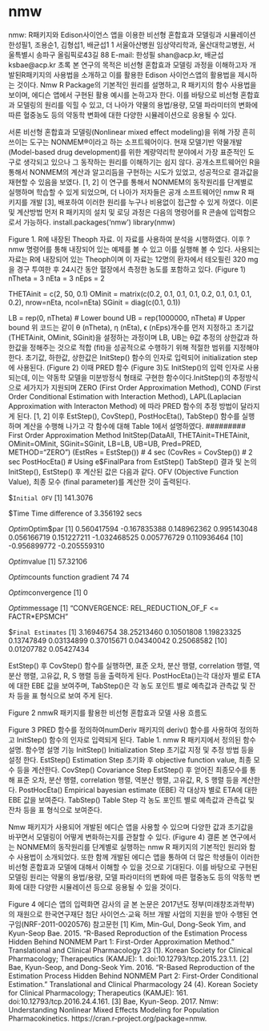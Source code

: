 # nmw

nmw: R패키지와 Edison사이언스 앱을 이용한 비선형 혼합효과 모델링과 시뮬레이션
한성필1, 조용순1, 김형섭1, 배균섭1
1 서울아산병원 임상약리학과, 울산대학교병원, 서울특별시 송파구 올림픽로43길 88
E-mail: 한성필 shan@acp.kr, 배균섭 ksbae@acp.kr
초록
본 연구의 목적은 비선형 혼합효과 모델링 과정을 이해하고자 개발된R패키지의 사용법을 소개하고 이를 활용한 Edison 사이언스앱의 활용법을 제시하는 것이다. Nmw R Package의 기본적인 원리를 설명하고, R 패키지의 함수 사용법을 보이며, 에디슨 앱에서 구현된 활용 예시를 논하고자 한다. 이를 바탕으로 비선형 혼합효과 모델링의 원리를 익힐 수 있고, 더 나아가 약물의 용법/용량, 모델 파라미터의 변화에 따른 혈중농도 등의 약동학 변화에 대한 다양한 시뮬레이션으로 응용될 수 있다.
 
서론
비선형 혼합효과 모델링(Nonlinear mixed effect modeling)을 위해 가장 흔히 쓰이는 도구는 NONMEM®이라고 하는 소프트웨어이다. 현재 모델기반 약물개발 (Model-based drug development)를 위한 계량약리학 분야에서 가장 표준적인 도구로 생각되고 있으나 그 동작하는 원리를 이해하기는 쉽지 않다. 공개소프트웨어인 R을 통해서 NONMEM의 계산과 알고리듬을 구현하는 시도가 있었고, 성공적으로 결과값을 재현할 수 있음을 보였다. [1, 2] 이 연구를 통해서 NONMEM의 동작원리를 단계별로 실행하며 학습할 수 있게 되었으며, 더 나아가 저자들은 공개 소프트웨어인 nmw R 패키지를 개발 [3], 배포하여 이러한 원리를 누구나 비용없이 접근할 수 있게 하였다. 
이론 및 계산방법
먼저 R 패키지의 설치 및 로딩 과정은 다음의 명령어를 R 콘솔에 입력함으로서 가능하다.
install.packages(‘nmw’)
library(nmw)
 
Figure 1. R에 내장된 Theoph 자료. 이 자료를 사용하여 분석을 시행하였다.
이후 ?nmw 명령어를 통해 내장되어 있는 예제를 볼 수 있고 이를 실행해 볼 수 있다. 사용되는 자료는 R에 내장되어 있는 Theoph이며 이 자료는 12명의 환자에서 테오필린 320 mg을 경구 투여한 후 24시간 동안 혈장에서 측정한 농도를 포함하고 있다. (Figure 1)
nTheta = 3
nEta = 3
nEps = 2

THETAinit = c(2, 50, 0.1) 
OMinit = matrix(c(0.2, 0.1, 0.1, 0.1, 0.2, 0.1, 0.1, 0.1, 0.2), nrow=nEta, ncol=nEta)
SGinit = diag(c(0.1, 0.1))

LB = rep(0, nTheta) # Lower bound
UB = rep(1000000, nTheta) # Upper bound
위 코드는 같이 θ (nTheta), η (nEta), ϵ (nEps)개수를 먼저 지정하고 초기값 (THETAinit, OMinit, SGinit)을 설정하는 과정이며 LB, UB는 θ값 추정의 상한값과 하한값을 정해주는 것으로 적합 (fit)을 성공적으로 수행하기 위해 적절한 범위를 지정해야 한다. 초기값, 하한값, 상한값은 InitStep() 함수의 인자로 입력되어 initialization step에 사용된다. (Figure 2) 이때 PRED 함수 (Figure 3)도 InitStep()의 입력 인자로 사용되는데, 이는 약동학 모델을 미분방정식 형태로 구현한 함수이다.InitStep()의 추정방식으로 세가지가 지원되며 ZERO (First Order Approximation Method), COND (First Order Conditional Estimation with Interaction Method), LAPL(Laplacian Approximation with Interacton Method) 에 따라 PRED 함수의 추정 방법이 달라지게 된다. [1, 2] 이후 EstStep(), CovStep(), PostHocEta(), TabStep() 함수를 실행하며 계산을 수행해 나가고 각 함수에 대해 Table 1에서 설명하였다.
######### First Order Approximation Method
InitStep(DataAll, THETAinit=THETAinit, OMinit=OMinit, SGinit=SGinit, LB=LB, UB=UB,
         Pred=PRED, METHOD="ZERO")
(EstRes = EstStep())           # 4 sec
(CovRes = CovStep())           # 2 sec
PostHocEta() # Using e$FinalPara from EstStep()
TabStep()
결과 및 논의
InitStep(), EstStep() 후 계산된 값은 다음과 같다. OFV (Objective Function Value), 최종 모수 (final parameter)를 계산한 것이 출력된다.

$`Initial OFV`
[1] 141.3076

$Time
Time difference of 3.356192 secs

$Optim
$Optim$par
 [1]  0.560417594 -0.167835388  0.148962362  0.995143048  0.056166719  0.151227211 -1.032468525  0.005776729  0.110936464
[10] -0.956899772 -0.205559310

$Optim$value
[1] 57.32106

$Optim$counts
function gradient 
      74       74 

$Optim$convergence
[1] 0

$Optim$message
[1] "CONVERGENCE: REL_REDUCTION_OF_F <= FACTR*EPSMCH"

$`Final Estimates`
 [1]  3.16946754 38.25213460  0.10501808  1.19823325  0.13747849  0.03134899  0.37015671  0.04340042  0.25068582
[10]  0.01207782  0.05427434

EstStep() 후 CovStep() 함수를 실행하면, 표준 오차, 분산 행렬, correlation 행렬, 역분산 행렬, 고유값, R, S 행렬 등을 출력하게 된다. PostHocEta()는각 대상자 별로 ETA에 대한 EBE 값을 보여주며, TabStep()은 각 농도 포인트 별로 예측값과 관측값 및 잔차 등을 표 형식으로 보여 주게 된다. 
 
Figure 2 nmwR 패키지를 활용한 비선형 혼합효과 모델 사용 흐름도
  

 
Figure 3 PRED 함수를 정의하여numDeriv 패키지의 deriv() 함수를 사용하여 정의하고 InitStep() 함수의 인자로 입력되게 된다. 
Table 1. nmw R 패키지에서 정의된 함수 설명.
함수명	설명	기능
InitStep()	Initialization Step	초기값 지정 및 추정 방법 등을 설정 한다.
EstStep()	Estimation Step	초기화 후 objective function value, 최종 모수 등을 계산한다.
CovStep()	Covariance Step	EstStep() 후 얻어진 최종모수를 통해 표준 오차, 분산 행렬, correlation 행렬, 역분산 행렬, 고유값, R, S 행렬 등을 계산한다.
PostHocEta()	Empirical bayesian estimate (EBE)	각 대상자 별로 ETA에 대한 EBE 값을 보여준다.
TabStep()	Table Step	각 농도 포인트 별로 예측값과 관측값 및 잔차 등을 표 형식으로 보여준다.

 
Nmw 패키지가 사용되어 개발된 에디슨 앱을 사용할 수 있으며 다양한 값과 초기값을 바꾸면서 모델링이 어떻게 변화하는지를 관찰할 수 있다. (Figure 4)
결론
본 연구에서는  NONMEM의 동작원리를 단계별로 실행하는 nmw R 패키지의 기본적인 원리와 함수 사용법이 소개되었다. 또한 함께 개발된 에디슨 앱을 통하여 더 많은 학생들이 이러한 비선형 혼합효과 모델에 대해서 이해할 수 있을 것으로 기대된다. 이를 바탕으로 구현된 모델링 원리는 약물의 용법/용량, 모델 파라미터의 변화에 따른 혈중농도 등의 약동학 변화에 대한 다양한 시뮬레이션 등으로 응용될 수 있을 것이다. 
 
Figure 4 에디슨 앱의 입력화면
감사의 글
본 논문은 2017년도 정부(미래창조과학부)의 재원으로 한국연구재단 첨단 사이언스·교육 허브 개발 사업의 지원을 받아 수행된 연구임(NRF-2011-0020576)
참고문헌
[1] Kim, Min-Gul, Dong-Seok Yim, and Kyun-Seop Bae. 2015. “R-Based Reproduction of the Estimation Process Hidden Behind NONMEM Part 1: First-Order Approximation Method.” Translational and Clinical Pharmacology 23 (1). Korean Society for Clinical Pharmacology; Therapeutics (KAMJE): 1. doi:10.12793/tcp.2015.23.1.1.
[2] Bae, Kyun-Seop, and Dong-Seok Yim. 2016. “R-Based Reproduction of the Estimation Process Hidden Behind NONMEM Part 2: First-Order Conditional Estimation.” Translational and Clinical Pharmacology 24 (4). Korean Society for Clinical Pharmacology; Therapeutics (KAMJE): 161. doi:10.12793/tcp.2016.24.4.161.
[3] Bae, Kyun-Seop. 2017. Nmw: Understanding Nonlinear Mixed Effects Modeling for Population Pharmacokinetics. https://cran.r-project.org/package=nmw.


